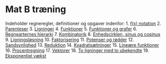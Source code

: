 # Mat B træning

Indeholder regneregler, definitioner og opgaver indenfor:
1. [f(x) notation](fx_notation.qmd)
2. [Parenteser](parenteser.qmd)
3. [Ligninger](ligninger.qmd)
4. [Funktioner](funktioner.qmd)
5. [Funktioner og grafer](funktioner_og_grafer.qmd)
6. [Regnearternes hierarki](pemdas.qmd)
7. [Kombinatorik](kombinatorik.qmd)
8. [Enhedscirklen, sinus og cosinus](enhedscirklen.qmd)
9. [Ligningsløsning](ligningsloesning.qmd)
10. [Faktorisering](faktorisering.qmd)
11. [Potenser og rødder](potenser_og_roedder.qmd)
12. [Sandsynlighed](sandsynlighed.qmd)
13. [Reduktion](reduktion.qmd)
14. [Kvadratsætninger](kvadratsaetninger.qmd)
15. [Lineære funktioner](lineaere_funktioner.qmd)
16. [Procentregning](procent.qmd)
17. [Vektorer](vektorer.qmd)
18. [To ligninger med to ubekendte](toligninger.qmd)
19. [Eksponentiel vækst](eksponentiel_vaekst.qmd)